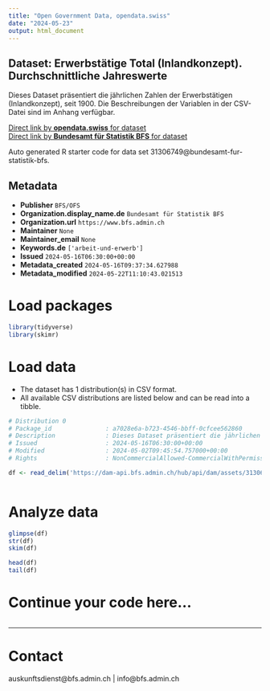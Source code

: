 ```yaml
---
title: "Open Government Data, opendata.swiss"
date: "2024-05-23"
output: html_document
---
```


## Dataset: Erwerbstätige Total (Inlandkonzept). Durchschnittliche Jahreswerte

Dieses Dataset präsentiert die jährlichen Zahlen der Erwerbstätigen (Inlandkonzept), seit 1900. Die Beschreibungen der Variablen in der CSV-Datei sind im Anhang verfügbar.

[Direct link by **opendata.swiss** for dataset](https://opendata.swiss/de/dataset/erwerbstatige-total-inlandkonzept-durchschnittliche-jahreswerte10)<br>
[Direct link by **Bundesamt für Statistik BFS** for dataset](https://www.bfs.admin.ch/asset/de/ts-x-03.02.01.01)

Auto generated R starter code for data set 31306749@bundesamt-fur-statistik-bfs.

## Metadata

- **Publisher** `BFS/OFS`
- **Organization.display_name.de** `Bundesamt für Statistik BFS`
- **Organization.url** `https://www.bfs.admin.ch`
- **Maintainer** `None`
- **Maintainer_email** `None`
- **Keywords.de** `['arbeit-und-erwerb']`
- **Issued** `2024-05-16T06:30:00+00:00`
- **Metadata_created** `2024-05-16T09:37:34.627988`
- **Metadata_modified** `2024-05-22T11:10:43.021513`


# Load packages

```r

library(tidyverse)
library(skimr)

```

# Load data

-   The dataset has 1 distribution(s) in CSV format.
-   All available CSV distributions are listed below and can be read into a tibble.

```r

# Distribution 0
# Package_id               : a7028e6a-b723-4546-bbff-0cfcee562860
# Description              : Dieses Dataset präsentiert die jährlichen Zahlen der Erwerbstätigen (Inlandkonzept), seit 1900. Die Beschreibungen der Variablen in der CSV-Datei sind im Anhang verfügbar.
# Issued                   : 2024-05-16T06:30:00+00:00
# Modified                 : 2024-05-02T09:45:54.757000+00:00
# Rights                   : NonCommercialAllowed-CommercialWithPermission-ReferenceRequired

df <- read_delim('https://dam-api.bfs.admin.ch/hub/api/dam/assets/31306756/master')



```

# Analyze data

```r

glimpse(df)
str(df)
skim(df)

head(df)
tail(df)

```

# Continue your code here...

```r

```

------------------------------------------------------------------------

# Contact

auskunftsdienst@bfs.admin.ch | info@bfs.admin.ch
